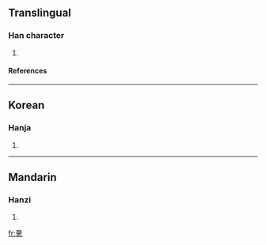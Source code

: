 ==Translingual==
===Han character===
{{Han char|rad=亠|as=10|sn=12|four=|canj=XX卜口月 (XXYRB), 卜口月弓 (YRBN)}}
# {{defn|Han|sort=亠10}}
====References====
{{Han ref|kx=0089.190|dkj=00327|dj=0189.220|hdz=10290.040|uh=4EB4|ud=20148}}
----
==Korean==
===Hanja===
{{ko-hanja|hangeul=유|rv=yu|mr=yu}}
# {{defn|Korean}}
----
==Mandarin==
===Hanzi===
{{cmn-hanzi|pin=[[yòu]] (you4)|wg=yu<sup>4</sup>}}
# {{defn|Mandarin}}

[[fr:亴]]
